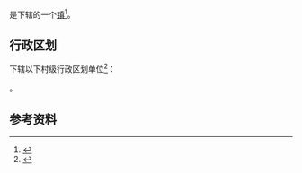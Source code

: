 {{中国乡级行政区|23/08/22/110/000}}

'''{{PAGENAMEBASE}}'''是{{PRC admin/fullname|23/08/22/110/000|3}}下辖的一个[[行政建制镇|镇]]<ref>{{PRC admin/ref sgc|{{PRC admin/parent|23/08/22/110/000}}}}</ref>。

== 行政区划 ==
{{PAGENAMEBASE}}下辖以下村级行政区划单位<ref>{{PRC admin/ref sgc|23/08/22/110/000}}</ref>：

{{PRC admin/children|23/08/22/110/000}}。

== 参考资料 ==
{{reflist}}

{{黑龙江行政区划小作品}}
{{PRC admin/navcat|23/08/22/110/000}}